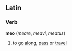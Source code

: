 ==Latin==
===Verb===
'''meo'''  (''meare'', ''meavi'', ''meatus'')
# to [[go]] [[along]], [[pass]] or [[travel]]